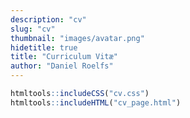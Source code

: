 ```yaml
---
description: "cv"
slug: "cv"
thumbnail: "images/avatar.png"
hidetitle: true
title: "Curriculum Vitæ"
author: "Daniel Roelfs"
---
```


```r
htmltools::includeCSS("cv.css")
htmltools::includeHTML("cv_page.html")
```

